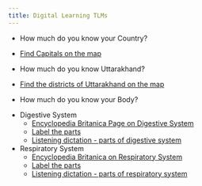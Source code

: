 ```yaml
---
title: Digital Learning TLMs
---
```



+ How much do you know your Country?
 - [Find Capitals on the map](https://wordwall.net/resource/75569664)
+ How much do you know Uttarakhand?
 - [Find the districts of Uttarakhand on the map](https://wordwall.net/resource/75570819)
+ How much do you know your Body?
 - Digestive System
   - [Encyclopedia Britanica Page on Digestive System](https://www.britannica.com/science/human-digestive-system)
   - [Label the parts](https://wordwall.net/resource/75570152)
   - [Listening dictation - parts of digestive system](https://wordwall.net/resource/75570658)
 - Respiratory System
   - [Encyclopedia Britanica on Respiratory System](https://www.britannica.com/science/human-respiratory-system) 
   - [Label the parts](https://wordwall.net/resource/75570544)
   - [Listening dictation - parts of respiratory system](https://wordwall.net/resource/75570720)

